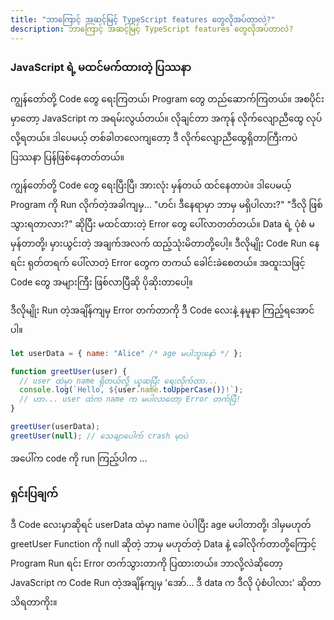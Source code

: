 ```yaml
---
title: "ဘာကြောင့် အဆင့်မြင့် TypeScript features တွေလိုအပ်တာလဲ?"
description: ဘာကြောင့် အဆင့်မြင့် TypeScript features တွေလိုအပ်တာလဲ?
---
```



### JavaScript ရဲဲ့ မထင်မက်ထားတဲ့ ပြဿနာ

ကျွန်တော်တို့ Code တွေ ရေးကြတယ်၊ Program တွေ တည်ဆောက်ကြတယ်။ အစပိုင်းမှာတော့ JavaScript က အရမ်းလွယ်တယ်။ လိုချင်တာ အကုန် လိုက်လျောညီထွေ လုပ်လို့ရတယ်။
ဒါပေမယ့် တစ်ခါတလေကျတော့ ဒီ လိုက်လျောညီထွေရှိတာကြီးကပဲ ပြဿနာ ပြန်ဖြစ်နေတတ်တယ်။

ကျွန်တော်တို့ Code တွေ ရေးပြီးပြီ၊ အားလုံး မှန်တယ် ထင်နေတာပဲ။ ဒါပေမယ့် Program ကို Run လိုက်တဲ့အခါကျမှ... "ဟင်၊ ဒီနေရာမှာ ဘာမှ မရှိပါလား?"
"ဒီလို ဖြစ်သွားရတာလား?" ဆိုပြီး မထင်ထားတဲ့ Error တွေ ပေါ်လာတတ်တယ်။ Data ရဲ့ ပုံစံ မမှန်တာတို့၊ မှားယွင်းတဲ့ အချက်အလက် ထည့်သုံးမိတာတို့ပေါ့။ ဒီလိုမျိုး Code Run နေရင်း ရုတ်တရက် ပေါ်လာတဲ့ Error တွေက တကယ် ခေါင်းခဲစေတယ်။ အထူးသဖြင့် Code တွေ အများကြီး ဖြစ်လာပြီဆို ပိုဆိုးတာပေါ့။

ဒီလိုမျိုး Run တဲ့အချိန်ကျမှ Error တက်တာကို ဒီ Code လေးနဲ့ နမူနာ ကြည့်ရအောင်ပါ။

```js
let userData = { name: "Alice" /* age မပါဘူးနော် */ };

function greetUser(user) {
  // user ထဲမှာ name ရှိတယ်လို့ ယူဆပြီး ရေးလိုက်တာ...
  console.log(`Hello, ${user.name.toUpperCase()}!`);
  // ဟာ... user ထဲက name က မပါလာတော့ Error တက်ပြီ!
}

greetUser(userData);
greetUser(null); // သေချာပေါက် crash မှာပဲ
```

အပေါ်က code ကို run ကြည့်ပါက ...

<ContentImage imgSrc={jsError} altText="JS error" />

### **ရှင်းပြချက်**

ဒီ Code လေးမှာဆိုရင် userData ထဲမှာ name ပဲပါပြီး age မပါတာတို့၊ ဒါမှမဟုတ် greetUser Function ကို null ဆိုတဲ့ ဘာမှ မဟုတ်တဲ့ Data နဲ့ ခေါ်လိုက်တာတို့ကြောင့် Program Run ရင်း Error တက်သွားတာကို ပြထားတယ်။ ဘာလို့လဲဆိုတော့ JavaScript က Code Run တဲ့အချိန်ကျမှ 'အော်... ဒီ data က ဒီလို ပုံစံပါလား' ဆိုတာ သိရတာကိုး။

